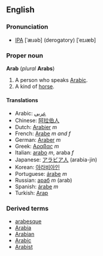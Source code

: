 ==English==
===Pronunciation===
* [[IPA]] [ˈæɹəb] (derogatory) [ˈeɪɹæb]

===Proper noun===
'''Arab''' (''plural'' '''Arabs''')

#A person who speaks [[Arabic]].
#A kind of [[horse]].

====Translations====
*Arabic: [[عربي]]
*Chinese: [[阿拉伯人]]
*Dutch: [[Arabier]] ''m''
*French: [[Arabe]] ''m and f''
*German: [[Araber]] ''m''
*Greek: [[Αραβας]] ''m''
*Italian: [[arabo]] ''m'', araba ''f''
*Japanese: [[アラビア人]] (arabia-jin)
*Korean: [[아라비아인]]
*Portuguese: [[árabe]] ''m''
*Russian: [[араб]] ''m'' (arab)
*Spanish: [[árabe]] ''m''
*Turkish: [[Arap]]

===Derived terms===
*[[arabesque]]
*[[Arabia]]
*[[Arabian]]
*[[Arabic]]
*[[Arabist]]